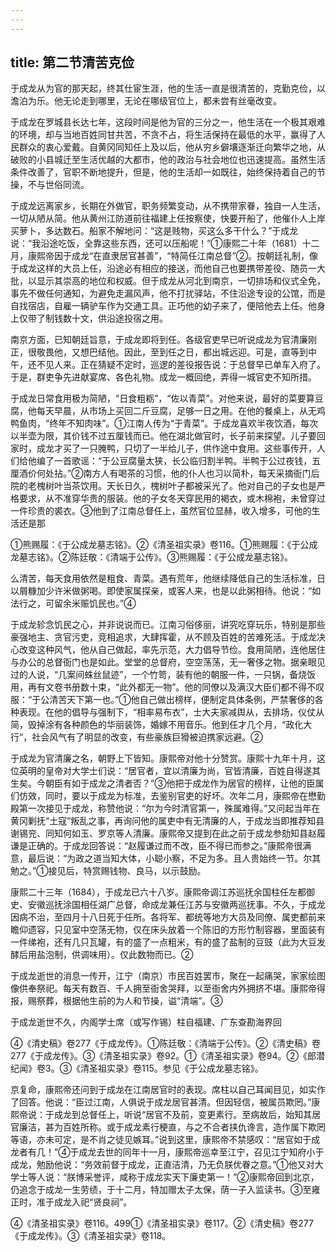 ```yaml
---
---
---
```

title: 第二节清苦克俭
---



于成龙从为官的那天起，终其仕宦生涯，他的生活一直是很清苦的，克勤克俭，以澹泊为乐。他无论走到哪里，无论在哪级官位上，都未尝有丝毫改变。

于成龙在罗城县长达七年，这段时间是他为官的三分之一，他生活在一个极其艰难的环境，却与当地百姓同甘共苦，不贪不占，将生活保持在最低的水平，赢得了人民群众的衷心爱戴。自黄冈同知任上及以后，他从穷乡僻壤逐渐迁向繁华之地，从破败的小县城迁至生活优越的大都市，他的政治与社会地位也迅速提高。虽然生活条件改善了，官职不断地提升，但是，他的生活却一如既往，始终保持着自己的节操，不与世俗同流。

于成龙远离家乡，长期在外做官，职务频繁变动，从不携带家眷，独自一人生活，一切从陋从简。他从黄州江防道前往福建上任按察使，快要开船了，他催仆人上岸买萝卜，多达数石。船家不解地问：“这是贱物，买这么多干什么？”于成龙说：“我沿途吃饭，全靠这些东西，还可以压船呢！”①康熙二十年（1681）十二月，康熙帝因于成龙“在直隶居官甚善”，“特简任江南总督”②。按朝廷礼制，像于成龙这样的大员上任，沿途必有相应的接送，而他自己也要携带差役、随员一大批，以显示其崇高的地位和权威。但于成龙从河北到南京，一切排场和仪式全免，事先不做任何通知，为避免走漏风声，他不打扰驿站，不住沿途专设的公馆，而是自找宿店，自雇一辆驴车作为交通工具。正巧他的幼子来了，便陪他去上任。他身上仅带了制钱数十文，供沿途投宿之用。

南京方面，已知朝廷旨意，于成龙即将到任。各级官吏早已听说成龙为官清廉刚正，很敬畏他，又想巴结他。因此，至到任之日，都出城远迎。可是，直等到中午，还不见人来。正在猜疑不定时，巡逻的差役报告说：于总督早已单车入府了。于是，群吏争先进献宴席、各色礼物。成龙一概回绝，弄得一城官吏不知所措。

于成龙日常食用极为简陋，“日食粗粝”，“佐以青菜”。对他来说，最好的菜要算豆腐，他每天早晨，从市场上买回二斤豆腐，足够一日之用。在他的餐桌上，从无鸡鸭鱼肉，“终年不知肉味”。①江南人传为“于青菜”。于成龙喜欢半夜饮酒，每次以半壶为限，其价钱不过五厘钱而已。他在湖北做官时，长子前来探望。儿子要回家时，成龙才买了一只腌鸭，只切了一半给儿子，供作途中食用。这些事传开，人们给他编了一首歌谣：“于公豆腐量太狭，长公临归割半鸭。半鸭于公过夜钱，五厘酒价何处拈。”②南方人有喝茶的习惯，他的仆人也习以简朴，每天采摘衙门后院的老槐树叶当茶饮用。天长日久，槐树叶子都被采光了。他对自己的子女也是严格要求，从不准穿华贵的服装。他的子女冬天穿民用的褐衣，或木棉袍，未曾穿过一件珍贵的裘衣。③他到了江南总督任上，虽然官位显赫，收入增多，可他的生活还是那

①熊赐履：《于公成龙墓志铭》。②《清圣祖实录》卷116。①熊赐履：《于公成龙墓志铭》。②陈廷敬：《清端于公传》。③熊赐履：《于公成龙墓志铭》。

么清苦，每天食用依然是粗食、青菜。遇有荒年，他继续降低自己的生活标准，日以屑糠加少许米做粥喝。即使家属探亲，或客人来，也是以此粥相待。他说：“如法行之，可留余米赈饥民也。”④

于成龙轸念饥民之心，并非说说而已。江南习俗侈丽，讲究吃穿玩乐，特别是那些豪强地主、贪官污吏，竞相追求，大肆挥霍，从不顾及百姓的苦难死活。于成龙决心改变这种风气，他从自己做起，率先示范，大力倡导节俭。食用简陋，连他居住与办公的总督衙门也是如此。堂堂的总督府，空空荡荡，无一奢侈之物。据亲眼见过的人说，“几案间蛛丝鼠迹”，一个竹笥，装有他的朝服一件，一只锅，备烧饭用，再有文卷书册数十束，“此外都无一物”。他的同僚以及满汉大臣们都不得不叹服：“于公清苦天下第一也。”①他自己做出榜样，便制定具体条例，严禁奢侈的各种表现。在他的倡导与强制下，“相率易布衣”，士大夫家减舆从，去排场，仪仗从简，毁掉涂有各种颜色的华丽装饰，婚嫁不用音乐。他到任才几个月，“政化大行”，社会风气有了明显的改变，有些豪族巨猾被迫携家远避。②

于成龙为官清廉之名，朝野上下皆知。康熙帝对他十分赞赏。康熙十九年十月，这位英明的皇帝对大学士们说：“居官者，宜以清廉为尚，官皆清廉，百姓自得遂其生矣。今朝臣有如于成龙之清者否？”③他把于成龙作为居官的榜样，让他的臣属们仿效，同时，要以于成龙为标准，去鉴别官吏的好坏。次年二月，康熙帝在懋勤殿第一次接见于成龙，称赞他说：“尔为今时清官第一，殊属难得。”又问起当年在黄冈剿抚“土寇”叛乱之事，再询问他的属吏中有无清廉的人，于成龙当即推荐知县谢锡兖、同知何如玉、罗京等人清廉。康熙帝又提到在此之前于成龙参劾知县赵履谦是正确的。于成龙回答说：“赵履谦过而不改，臣不得已而参之。”康熙帝很满意，最后说：“为政之道当知大体，小聪小察，不足为多。且人贵始终一节。尔其勉之。”①接见后，特赏赐钱物、良马，以示鼓励。

康熙二十三年（1684），于成龙已六十八岁。康熙帝调江苏巡抚余国柱任左都御史、安徽巡抚涂国相任湖广总督，命成龙兼任江苏与安徽两巡抚事。不久，于成龙因病不治，至四月十八日死于任所。各将军、都统等地方大员及同僚、属吏都前来瞻仰遗容，只见室中空荡无物，仅在床头放着一个陈旧的方形竹制容器，里面装有一件绨袍，还有几只瓦罐，有的盛了一点粗米，有的盛了盐制的豆豉（此为大豆发酵后用盐泡制，供调味用）。仅此数物而已。②

于成龙逝世的消息一传开，江宁（南京）市民百姓罢市，聚在一起痛哭，家家绘图像供奉祭祀。每天有数百、千人拥至衙舍哭拜，以至衙舍内外拥挤不堪。康熙帝得报，赐祭葬，根据他生前的为人和节操，谥“清端”。③

于成龙逝世不久，内阁学士席（或写作锡）柱自福建、广东查勘海界回

④《清史稿》卷277《于成龙传》。①陈廷敬：《清端于公传》。②《清史稿》卷277《于成龙传》。③《清圣祖实录》卷92。①《清圣祖实录》卷94。②《郎潜纪闻》卷3。③《清圣祖实录》卷115。参见《于公成龙墓志铭》。

京复命，康熙帝还问到于成龙在江南居官时的表现。席柱以自己耳闻目见，如实作了回答。他说：“臣过江南，人俱说于成龙居官甚清。但因轻信，被属员欺罔。”康熙帝说：于成龙到总督任上，听说“居官不及前，变更素行。至病故后，始知其居官廉洁，甚为百姓所称。或于成龙素行梗直，与之不合者挟仇谗言，造作属下欺罔等语，亦未可定，是不肖之徒见嫉耳。”说到这里，康熙帝不禁感叹：“居官如于成龙者有几！”④于成龙去世的同年十一月，康熙帝巡幸至江宁，召见江宁知府小于成龙，勉励他说：“务效前督于成龙，正直洁清，乃无负朕优眷之意。”①他又对大学士等人说：“朕博采誉评，咸称于成龙实天下廉吏第一！”②康熙帝回到北京，仍追念于成龙一生劳绩，于十二月，特加赠太子太保，荫一子入监读书。③至雍正时，准于成龙入祀“贤良祠”。

④《清圣祖实录》卷116。499①《清圣祖实录》卷117。②《清史稿》卷277《于成龙传》。③《清圣祖实录》卷118。